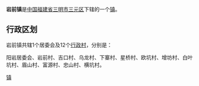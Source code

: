 {{中国乡级行政区
| 行政区全称 = 岩前镇
| 景观照片文件名 = 
| 景观照片描述 = 
| 汉语拼音 = 
| 通用拼音 = 
| 注音符號 = 
| 其它标音类型1 = 
| 其它标音1 = 
| 其它标音类型2 = 
| 其它标音2 = 
| 其它语言类型1 = 
| 其它语言地名1 = 
| 其它语言类型2 = 
| 其它语言地名2 = 
| 上级行政区 = [[福建省|福建省]][[三明市|三明市]][[三元区|三元区]]
| 行政区类别 = [[镇|镇]]
| 行政区划代码 = 
| 地理坐标 = 
| 总面积 = 
| 户籍人口 = 
| 户籍人口年份 = 
| 常住人口 = 
| 常住人口年份 = 
| 人口密度 = 
| 行政区划 = 
| 官方网站 = 
| 政府驻地 = 
| 邮政编码 = 
| 毗邻行政区 = 
| 位置图文件名 = 
| 位置图描述 = 
}}
'''岩前镇'''是[[中华人民共和国|中国]][[福建省|福建省]][[三明市|三明市]][[三元区|三元区]]下辖的一个[[镇|镇]]。

== 行政区划 ==

岩前镇共辖1个居委会及12个[[行政村|行政村]]，分别是：

阳岩居委会、岩前村、吉口村、乌龙村、下寨村、星桥村、欧坑村、增坊村、白叶坑村、眉山村、富源村、忠山村、横坑村。

{{三元区行政区划}}
{{福建小作品}}
[[Category:三元区乡镇|镇]]